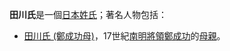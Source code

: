 '''田川氏'''是一個[[日本|日本]][[姓氏|姓氏]]；著名人物包括：
*[[田川氏_(鄭成功母)|田川氏 (鄭成功母)]]，17世紀[[南明|南明]][[將領|將領]][[鄭成功|鄭成功]]的[[母親|母親]]。
{{disambig|T|Cat=三字译名消歧义}}